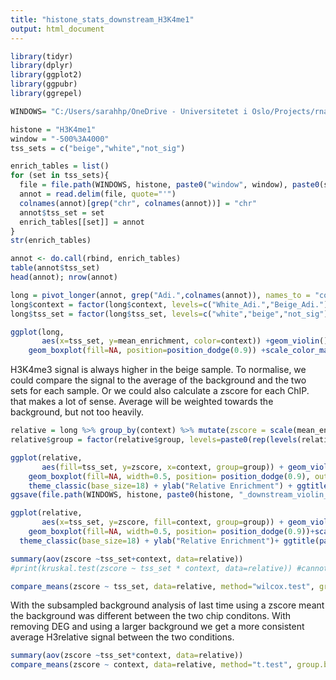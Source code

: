 ---
title: "histone_stats_downstream_H3K4me1"
output: html_document
---

```{r}
library(tidyr)
library(dplyr)
library(ggplot2)
library(ggpubr)
library(ggrepel)
```


```{r}
WINDOWS= "C:/Users/sarahhp/OneDrive - Universitetet i Oslo/Projects/rnaseq/beige_rnaseq_jul22/31_leafcutter/histone_profile/new_TSS"

histone = "H3K4me1"
window = "-500%3A4000"
tss_sets = c("beige","white","not_sig")

enrich_tables = list()
for (set in tss_sets){
  file = file.path(WINDOWS, histone, paste0("window", window), paste0(set,".",window, "_white_beige.tab"))
  annot = read.delim(file, quote="'")
  colnames(annot)[grep("chr", colnames(annot))] = "chr"
  annot$tss_set = set
  enrich_tables[[set]] = annot
}
str(enrich_tables)

annot <- do.call(rbind, enrich_tables)
table(annot$tss_set)
head(annot); nrow(annot)
```

```{r}
long = pivot_longer(annot, grep("Adi.",colnames(annot)), names_to = "context", values_to = "mean_enrichment")
long$context = factor(long$context, levels=c("White_Adi.","Beige_Adi."))
long$tss_set = factor(long$tss_set, levels=c("white","beige","not_sig"))
```


```{r}
ggplot(long, 
       aes(x=tss_set, y=mean_enrichment, color=context)) +geom_violin()+ 
    geom_boxplot(fill=NA, position=position_dodge(0.9)) +scale_color_manual(values= c("dodgerblue","orange"))+ ggtitle(histone)
```
H3K4me3 signal is always higher in the beige sample.  To normalise, we could compare the signal to the average of the background and the two sets for each sample.  Or we could also calculate a zscore for each ChIP.  that makes a lot of sense.  Average will be weighted towards the background, but not too heavily.  

```{r}
relative = long %>% group_by(context) %>% mutate(zscore = scale(mean_enrichment), group=paste0(context, tss_set))
relative$group = factor(relative$group, levels=paste0(rep(levels(relative$context),each=3), levels(relative$tss_set)))

ggplot(relative, 
       aes(fill=tss_set, y=zscore, x=context, group=group)) + geom_violin() +
    geom_boxplot(fill=NA, width=0.5, position= position_dodge(0.9), outlier.shape = NA) + scale_fill_manual(values= c("dodgerblue","orange","grey")) +
    theme_classic(base_size=18) + ylab("Relative Enrichment") + ggtitle(paste(histone,window))
ggsave(file.path(WINDOWS, histone, paste0(histone, "_downstream_violin_plot.pdf")))

ggplot(relative, 
       aes(x=tss_set, y=zscore, fill=context, group=group)) + geom_violin() +
    geom_boxplot(fill=NA, width=0.5, position= position_dodge(0.9))+scale_fill_manual(values= c("dodgerblue","orange")) +
  theme_classic(base_size=18) + ylab("Relative Enrichment")+ ggtitle(paste(histone, window))

```


```{r}
summary(aov(zscore ~tss_set+context, data=relative))
#print(kruskal.test(zscore ~ tss_set * context, data=relative)) #cannot run a kruskal wallis with interactions.

compare_means(zscore ~ tss_set, data=relative, method="wilcox.test", group.by="context")
```

With the subsampled background analysis of last time using a zscore meant the background was different between the two chip conditons.  With removing DEG and using a larger background we get a more consistent average H3relative signal between the two conditions. 

```{r}
summary(aov(zscore ~tss_set*context, data=relative))
compare_means(zscore ~ context, data=relative, method="t.test", group.by="tss_set") # <- not significant by ANOVA, so not reporting
```



